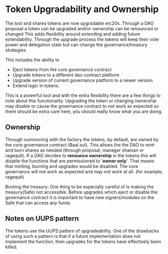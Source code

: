 
# Token Upgradability and Ownership

The loot and shares tokens are now upgradable erc20s. 
Through a DAO proposal a token can be upgraded and/or ownership can be renounced or changed
This adds flexibility around extending and adding future extendability.
Through the upgrade process the tokens will keep their vote power and 
delegation state but can change the governance/treasury strategies. 

This includes the ability to 
- Eject tokens from the core governance contract
- Upgrade tokens to a different dao contract platform
- Upgrade version of current governance platform to a newer version
- Extend logic in tokens.

This is a powerful tool and with the extra flexibility there are a few 
things to note about this functionality. Upgrading the token or changing ownership 
may disable or cause the governance contract to not work as expected so there should be 
extra care here, you should really know what you are doing.

## Ownership
Through summoning with the factory the tokens, by default,
are owned by the core governance contract (Baal.sol). This allows the 
the DAO to mint and burn shares as needed (through proposal, manager shaman or ragequit).
If a DAO decides to **renounce ownership** in the tokens this will disable 
the functions that are permissioned to '**owner only**'. 
That means that minting, burning and upgrades would be disabled. 
The core governance will not work as expected and may not work at all. (for example, ragequit)

Borking the treasury: One thing to be especially careful of is making the treasury(Safe) not accessible.
Before upgrades which eject or disable the governance contract it is 
important to have new signers/modules on the Safe that can access any funds

## Notes on UUPS pattern
The tokens use the UUPS pattern of upgradeability. 
One of the drawbacks of using such a pattern is that 
if a future implementation does not
implement the function, then upgrades for the tokens have effectively been killed.

